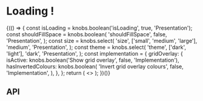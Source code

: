 
<Meta title="Components/Loading" component={Loading} />

# Loading !

<Canvas>
  <Story name="Base component">
    {(() => {
      const isLoading = knobs.boolean('isLoading', true, 'Presentation');
      const shouldFillSpace = knobs.boolean(
        'shouldFillSpace',
        false,
        'Presentation',
      );
      const size = knobs.select(
        'size',
        ['small', 'medium', 'large'],
        'medium',
        'Presentation',
      );
      const theme = knobs.select(
        'theme',
        ['dark', 'light'],
        'dark',
        'Presentation',
      );
      const implementation = {
        gridOverlay: {
          isActive: knobs.boolean('Show grid overlay', false, 'Implementation'),
          hasInvertedColours: knobs.boolean(
            'Invert grid overlay colours',
            false,
            'Implementation',
          ),
        },
      };
      return (
        <>
          <Loading
            isLoading={isLoading}
            shouldFillSpace={shouldFillSpace}
            size={size}
            theme={theme}
          />
          <StorybookGridOverlay
            isActive={implementation.gridOverlay.isActive}
            hasInvertedColours={implementation.gridOverlay.hasInvertedColours}
          />
        </>
      );
    })()}
  </Story>
</Canvas>

## API

<ArgsTable of={Loading} />
